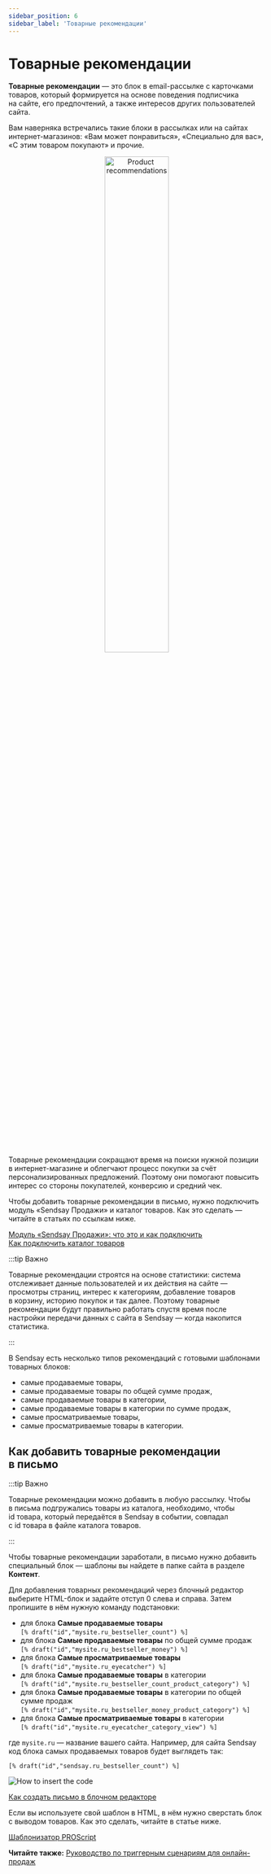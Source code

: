 ```yaml
---
sidebar_position: 6
sidebar_label: 'Товарные рекомендации'
---
```



# Товарные рекомендации

**Товарные рекомендации** — это блок в email-рассылке с карточками товаров, который формируется на основе поведения подписчика на сайте, его предпочтений, а также интересов других пользователей сайта.

Вам наверняка встречались такие блоки в рассылках или на сайтах интернет-магазинов: «Вам может понравиться», «Специально для вас», «С этим товаром покупают» и прочие.

<p align="center">
  <img width="50%" src={productRecommendations} alt="Product recommendations" />
</p>

Товарные рекомендации сокращают время на поиски нужной позиции в интернет-магазине и облегчают процесс покупки за счёт персонализированных предложений. Поэтому они помогают повысить интерес со стороны покупателей, конверсию и средний чек.

Чтобы добавить товарные рекомендации в письмо, нужно подключить модуль «Sendsay Продажи» и каталог товаров. Как это сделать — читайте в статьях по ссылкам ниже.

[Модуль «Sendsay Продажи»: что это и как подключить](https://docs.sendsay.ru/ecom/how-to-connect-ecom)<br /> [Как подключить каталог товаров](https://docs.sendsay.ru/ecom/product-catalog)

:::tip Важно

Товарные рекомендации строятся на основе статистики: система отслеживает данные пользователей и их действия на сайте — просмотры страниц, интерес к категориям, добавление товаров в корзину, историю покупок и так далее. Поэтому товарные рекомендации будут правильно работать спустя время после настройки передачи данных с сайта в Sendsay — когда накопится статистика.

:::

В Sendsay есть несколько типов рекомендаций с готовыми шаблонами товарных блоков:

- самые продаваемые товары,
- самые продаваемые товары по общей сумме продаж,
- самые продаваемые товары в категории,
- самые продаваемые товары в категории по сумме продаж,
- самые просматриваемые товары,
- самые просматриваемые товары в категории.

## Как добавить товарные рекомендации в письмо

:::tip Важно

Товарные рекомендации можно добавить в любую рассылку. Чтобы в письма подгружались товары из каталога, необходимо, чтобы id товара, который передаётся в Sendsay в событии, совпадал с id товара в файле каталога товаров.

:::

Чтобы товарные рекомендации заработали, в письмо нужно добавить специальный блок — шаблоны вы найдете в папке сайта в разделе **Контент**.

Для добавления товарных рекомендаций через блочный редактор выберите HTML-блок и задайте отступ 0 слева и справа. Затем пропишите в нём нужную команду подстановки:

- для блока **Самые продаваемые товары**<br /> `[% draft("id","mysite.ru_bestseller_count") %]`
- для блока **Самые продаваемые товары** по общей сумме продаж<br /> `[% draft("id","mysite.ru_bestseller_money") %]`
- для блока **Самые просматриваемые товары**<br /> `[% draft("id","mysite.ru_eyecatcher") %]`
- для блока **Самые продаваемые товары** в категории<br /> `[% draft("id","mysite.ru_bestseller_count_product_category") %]`
- для блока **Самые продаваемые товары** в категории по общей сумме продаж<br /> `[% draft("id","mysite.ru_bestseller_money_product_category") %]`
- для блока **Самые просматриваемые товары** в категории<br /> `[% draft("id","mysite.ru_eyecatcher_category_view") %]`

где `mysite.ru` — название вашего сайта. Например, для сайта Sendsay код блока самых продаваемых товаров будет выглядеть так:

```
[% draft("id","sendsay.ru_bestseller_count") %]
```

![How to insert the code](/img/ecom/product-recommendations/how-to-insert-the-code.gif)

[Как создать письмо в блочном редакторе](https://docs.sendsay.ru/email-campaigns/create-your-campaign/drag-and-drop-editor)

Если вы используете свой шаблон в HTML, в нём нужно сверстать блок с выводом товаров. Как это сделать, читайте в статье ниже.

[Шаблонизатор PROScript](https://docs.sendsay.ru/ecom/ecom-proscript)

**Читайте также:** [Руководство по триггерным сценариям для онлайн-продаж](https://docs.sendsay.ru/ecom/ecom-triggers/)
